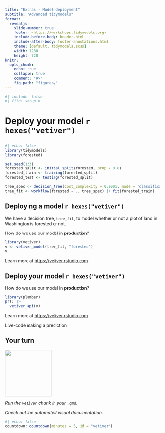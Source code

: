 ```yaml
---
title: "Extras - Model deployment"
subtitle: "Advanced tidymodels"
format:
  revealjs: 
    slide-number: true
    footer: <https://workshops.tidymodels.org>
    include-before-body: header.html
    include-after-body: footer-annotations.html
    theme: [default, tidymodels.scss]
    width: 1280
    height: 720
knitr:
  opts_chunk: 
    echo: true
    collapse: true
    comment: "#>"
    fig.path: "figures/"
---
```


```r
#| include: false
#| file: setup.R
```

# Deploy your model `r hexes("vetiver")`

## {background-image="https://vetiver.rstudio.com/images/ml_ops_cycle.png" background-size="contain"}

```r
#| echo: false
library(tidymodels)
library(forested)

set.seed(123)
forested_split <- initial_split(forested, prop = 0.8)
forested_train <- training(forested_split)
forested_test <- testing(forested_split)

tree_spec <- decision_tree(cost_complexity = 0.0001, mode = "classification")
tree_fit <- workflow(forested ~ ., tree_spec) |> fit(forested_train)
```

## Deploying a model `r hexes("vetiver")`

We have a decision tree, `tree_fit`, to model whether or not a plot of land in Washington is forested or not.

How do we use our model in **production**?

```r
library(vetiver)
v <- vetiver_model(tree_fit, "forested")
v
```

Learn more at <https://vetiver.rstudio.com>

## Deploy your model `r hexes("vetiver")`

How do we use our model in **production**?

```r
library(plumber)
pr() |>
  vetiver_api(v)
```

Learn more at <https://vetiver.rstudio.com>

:::notes
Live-code making a prediction
:::

## Your turn {transition="slide-in"}

![](images/parsnip-flagger.jpg){.absolute top="0" right="0" width="150" height="150"}

*Run the `vetiver` chunk in your `.qmd`.*

*Check out the automated visual documentation.*

```r
#| echo: false
countdown::countdown(minutes = 5, id = "vetiver")
```
